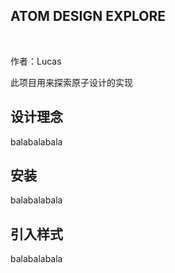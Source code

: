 <Meta title="ATOM DESIGN /Intro" />

## ATOM DESIGN EXPLORE

<br />

作者：Lucas

此项目用来探索原子设计的实现

## 设计理念

balabalabala

## 安装

balabalabala

## 引入样式

balabalabala